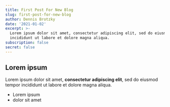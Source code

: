 ```yaml
---
title: First Post For New Blog
slug: first-post-for-new-blog
author: Dennis Brotzky
date: '2021-01-02'
excerpt: >-
  Lorem ipsum dolor sit amet, consectetur adipiscing elit, sed do eiusmod tempor
  incididunt ut labore et dolore magna aliqua.
subscription: false
secret: false
---
```

## Lorem ipsum

Lorem ipsum dolor sit amet, **consectetur adipiscing elit**, sed do eiusmod tempor incididunt ut labore et dolore magna aliqua.

- Lorem ipsum
- dolor sit amet